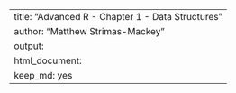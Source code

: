 ---
title: "Advanced R - Chapter 1 - Data Structures"
author: "Matthew Strimas-Mackey"
output:
  html_document:
    keep_md: yes
---